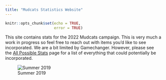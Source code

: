 ```yaml
---
title: "Mudcats Statistics Website"
---
```


```r
knitr::opts_chunk$set(echo = TRUE,
                      error = TRUE)
```

This site contains stats for the 2022 Mudcats campaign. 
This is very much a work in progress so feel free to reach out with items you'd like to see incorporated.
We are a bit limited by Gamechanger.
However, please see the [All Possible Stats](gamechanger-stats.html) page for a list of everything that could potentially be incorporated. 

![Summer 2019](Images/teamPic.png)